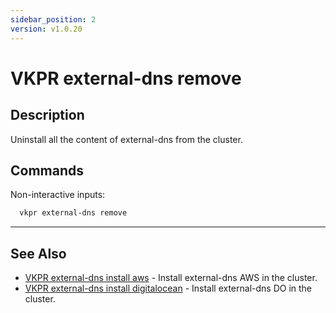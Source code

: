 ```yaml
---
sidebar_position: 2
version: v1.0.20
---
```


# VKPR external-dns remove

## Description

Uninstall all the content of external-dns from the cluster.

## Commands

Non-interactive inputs:

```bash
  vkpr external-dns remove
```

---

## See Also

- [VKPR external-dns install aws](/docs/commands/external-dns/install/aws) - Install external-dns AWS in the cluster.
- [VKPR external-dns install digitalocean](/docs/commands/external-dns/install/digitalocean) - Install external-dns DO in the cluster.
